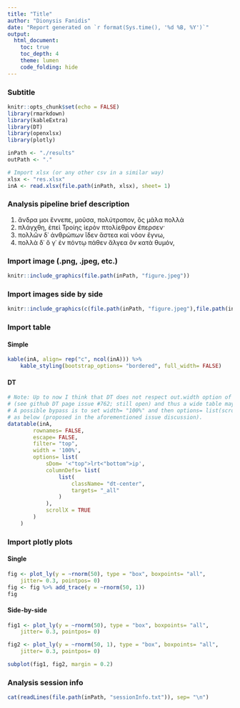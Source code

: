 ```yaml
---
title: "Title"
author: "Dionysis Fanidis"
date: "Report generated on `r format(Sys.time(), '%d %B, %Y')`"
output:
  html_document:
    toc: true
    toc_depth: 4
    theme: lumen
    code_folding: hide
---
```


### Subtitle

```r
knitr::opts_chunk$set(echo = FALSE)
library(rmarkdown)
library(kableExtra)
library(DT)
library(openxlsx)
library(plotly)

inPath <- "./results"
outPath <- "."

# Import xlsx (or any other csv in a similar way) 
xlsx <- "res.xlsx"
inA <- read.xlsx(file.path(inPath, xlsx), sheet= 1)
```

### Analysis pipeline brief description
1. ἄνδρα μοι ἔννεπε, μοῦσα, πολύτροπον, ὃς μάλα πολλὰ
2. πλάγχθη, ἐπεὶ Τροίης ἱερὸν πτολίεθρον ἔπερσεν·
3. πολλῶν δ᾽ ἀνθρώπων ἴδεν ἄστεα καὶ νόον ἔγνω, 
4. πολλὰ δ᾽ ὅ γ᾽ ἐν πόντῳ πάθεν ἄλγεα ὃν κατὰ θυμόν,

### Import image (.png, .jpeg, etc.)
```r
knitr::include_graphics(file.path(inPath, "figure.jpeg"))
```

### Import images side by side
```r
knitr::include_graphics(c(file.path(inPath, "figure.jpeg"),file.path(inPath, "figure.jpeg")))
```

### Import table

#### Simple
```r
kable(inA, align= rep("c", ncol(inA))) %>%
	kable_styling(bootstrap_options= "bordered", full_width= FALSE)
```

#### DT
```r
# Note: Up to now I think that DT does not respect out.width option of the Rmd file 
# (see github DT page issue #762; still open) and thus a wide table may appear truncuated.
# A possible bypass is to set width= "100%" and then options= list(scrollX= TRUE) 
# as below (proposed in the aforementioned issue discussion).
datatable(inA, 
		rownames= FALSE,
		escape= FALSE, 
		filter= "top", 
		width = '100%',
		options= list(
			sDom= '<"top">lrt<"bottom">ip',
			columnDefs= list(
				list(
					className= "dt-center", 
					targets= "_all"
				)
			),
			scrollX = TRUE
		)
  	)
```

### Import plotly plots

#### Single
```r
fig <- plot_ly(y = ~rnorm(50), type = "box", boxpoints= "all",
	jitter= 0.3, pointpos= 0)
fig <- fig %>% add_trace(y = ~rnorm(50, 1))
fig
```

#### Side-by-side
```r
fig1 <- plot_ly(y = ~rnorm(50), type = "box", boxpoints= "all",
	jitter= 0.3, pointpos= 0)

fig2 <- plot_ly(y = ~rnorm(50, 1), type = "box", boxpoints= "all",
	jitter= 0.3, pointpos= 0)

subplot(fig1, fig2, margin = 0.2)
```

### Analysis session info
```r
cat(readLines(file.path(inPath, "sessionInfo.txt")), sep= "\n")
```
